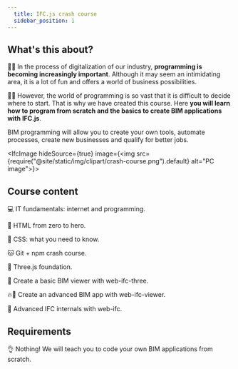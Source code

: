 ```yaml
---
  title: IFC.js crash course
  sidebar_position: 1
---
```



## What's this about?

👩‍💻 In the process of digitalization of our industry, **programming is becoming increasingly important**. Although it may seem an intimidating area, it is a lot of fun and offers a world of business possibilities.

👩‍🏫 However, the world of programming is so vast that it is difficult to decide where to start. That is why we have created this course. Here **you will learn how to program from scratch and the basics to create BIM applications with IFC.js**.

<IfcCard>BIM programming will allow you to create your own tools, automate processes, create new businesses and qualify for better jobs.</IfcCard>

<IfcImage hideSource={true} image={<img src={require("@site/static/img/clipart/crash-course.png").default} alt="PC image"></img>}></IfcImage>

## Course content

<IfcCard>💻 IT fundamentals: internet and programming.</IfcCard>

<IfcCard>🌳 HTML from zero to hero.</IfcCard>

<IfcCard>💅 CSS: what you need to know.</IfcCard>

<IfcCard>🐱 Git + npm crash course.</IfcCard>

<IfcCard>🎥 Three.js foundation.</IfcCard>

<IfcCard>🚀 Create a basic BIM viewer with web-ifc-three.</IfcCard>

<IfcCard>🔥🚀 Create an advanced BIM app with web-ifc-viewer.</IfcCard>

<IfcCard>🧠 Advanced IFC internals with web-ifc.</IfcCard>

## Requirements

👌 Nothing! We will teach you to code your own BIM applications from scratch.
